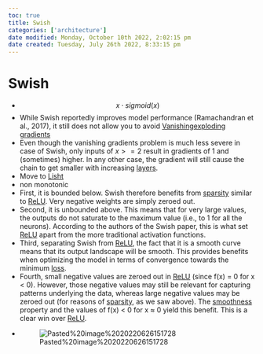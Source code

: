 ```yaml
---
toc: true
title: Swish
categories: ['architecture']
date modified: Monday, October 10th 2022, 2:02:15 pm
date created: Tuesday, July 26th 2022, 8:33:15 pm
---
```


# Swish
- $$x\cdot sigmoid(x)$$
- While Swish reportedly improves model performance (Ramachandran et al., 2017), it still does not allow you to avoid [Vanishingexploding gradients](Vanishingexploding%20gradients.qmd)
- Even though the vanishing gradients problem is much less severe in case of Swish, only inputs of $x >= 2$ result in gradients of 1 and (sometimes) higher. In any other case, the gradient will still cause the chain to get smaller with increasing [layers](Layers.qmd).
- Move to [Lisht](Lisht.qmd)
- non monotonic
- First, it is bounded below. Swish therefore benefits from [sparsity](sparsity.qmd) similar to [ReLU](Relu.qmd). Very negative weights are simply zeroed out.
- Second, it is unbounded above. This means that for very large values, the outputs do not saturate to the maximum value (i.e., to 1 for all the neurons). According to the authors of the Swish paper, this is what set [ReLU](Relu.qmd) apart from the more traditional activation functions.
- Third, separating Swish from [ReLU](Relu.qmd), the fact that it is a smooth curve means that its output landscape will be smooth. This provides benefits when optimizing the model in terms of convergence towards the minimum [loss](loss.qmd).
- Fourth, small negative values are zeroed out in [ReLU](Relu.qmd) (since f(x) = 0 for x < 0). However, those negative values may still be relevant for capturing patterns underlying the data, whereas large negative values may be zeroed out (for reasons of [sparsity](sparsity.qmd), as we saw above). The [smoothness](Smoothness.qmd) property and the values of f(x) < 0 for x ≈ 0 yield this benefit. This is a clear win over [ReLU](Relu.qmd).
- ![Pasted%20image%2020220626151728](images/Pasted%20image%2020220626151728.png)



